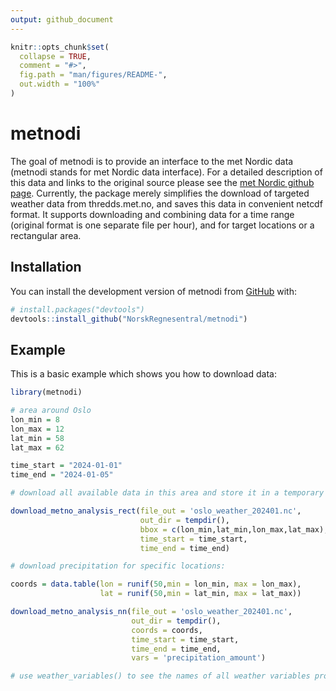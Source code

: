 ```yaml
---
output: github_document
---
```


<!-- README.md is generated from README.Rmd. Please edit that file -->

```r
knitr::opts_chunk$set(
  collapse = TRUE,
  comment = "#>",
  fig.path = "man/figures/README-",
  out.width = "100%"
)
```

# metnodi

<!-- badges: start -->
<!-- badges: end -->

The goal of metnodi is to provide an interface to the met Nordic data (metnodi stands for met Nordic data interface).
For a detailed description of this data and links to the original source please see the [met Nordic github page](https://github.com/metno/NWPdocs/wiki).
Currently, the package merely simplifies the download of targeted weather data from thredds.met.no, and saves this data in convenient netcdf format.
It supports downloading and combining data for a time range (original format is one separate file per hour), and for target locations or a rectangular area.

## Installation

You can install the development version of metnodi from [GitHub](https://github.com/) with:

``` r
# install.packages("devtools")
devtools::install_github("NorskRegnesentral/metnodi")
```

## Example

This is a basic example which shows you how to download data:

```r
library(metnodi)

# area around Oslo
lon_min = 8
lon_max = 12
lat_min = 58
lat_max = 62

time_start = "2024-01-01"
time_end = "2024-01-05"

# download all available data in this area and store it in a temporary file:

download_metno_analysis_rect(file_out = 'oslo_weather_202401.nc', 
                             out_dir = tempdir(),
                             bbox = c(lon_min,lat_min,lon_max,lat_max),
                             time_start = time_start,
                             time_end = time_end)

# download precipitation for specific locations:

coords = data.table(lon = runif(50,min = lon_min, max = lon_max),
                    lat = runif(50,min = lat_min, max = lat_max))

download_metno_analysis_nn(file_out = 'oslo_weather_202401.nc', 
                           out_dir = tempdir(),
                           coords = coords,
                           time_start = time_start,
                           time_end = time_end,
                           vars = 'precipitation_amount')

# use weather_variables() to see the names of all weather variables provided by met Nordic
```

